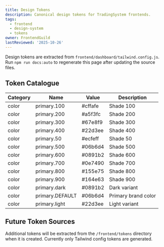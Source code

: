 ```yaml
---
title: Design Tokens
description: Canonical design tokens for TradingSystem frontends.
tags:
  - frontend
  - design-system
  - tokens
owner: FrontendGuild
lastReviewed: '2025-10-26'
---
```


<!-- AUTO-GENERATED by docs:auto - DO NOT EDIT MANUALLY -->
<!-- AUTO-GENERATED by docs:auto - DO NOT EDIT MANUALLY -->
<!-- AUTO-GENERATED by docs:auto - DO NOT EDIT MANUALLY -->
<!-- AUTO-GENERATED by docs:auto - DO NOT EDIT MANUALLY -->
<!-- AUTO-GENERATED by docs:auto - DO NOT EDIT MANUALLY -->
<!-- AUTO-GENERATED by docs:auto - DO NOT EDIT MANUALLY -->
<!-- AUTO-GENERATED by docs:auto - DO NOT EDIT MANUALLY -->
<!-- AUTO-GENERATED by docs:auto - DO NOT EDIT MANUALLY -->
<!-- AUTO-GENERATED by docs:auto - DO NOT EDIT MANUALLY -->
<!-- AUTO-GENERATED by docs:auto - DO NOT EDIT MANUALLY -->
<!-- AUTO-GENERATED by docs:auto - DO NOT EDIT MANUALLY -->
<!-- AUTO-GENERATED by docs:auto - DO NOT EDIT MANUALLY -->
<!-- AUTO-GENERATED by docs:auto - DO NOT EDIT MANUALLY -->
<!-- AUTO-GENERATED by docs:auto - DO NOT EDIT MANUALLY -->
<!-- AUTO-GENERATED by docs:auto - DO NOT EDIT MANUALLY -->
<!-- AUTO-GENERATED by docs:auto - DO NOT EDIT MANUALLY -->
<!-- AUTO-GENERATED by docs:auto - DO NOT EDIT MANUALLY -->
<!-- AUTO-GENERATED by docs:auto - DO NOT EDIT MANUALLY -->
<!-- AUTO-GENERATED by docs:auto - DO NOT EDIT MANUALLY -->
<!-- AUTO-GENERATED by docs:auto - DO NOT EDIT MANUALLY -->
<!-- AUTO-GENERATED by docs:auto - DO NOT EDIT MANUALLY -->
<!-- AUTO-GENERATED by docs:auto - DO NOT EDIT MANUALLY -->
<!-- AUTO-GENERATED by docs:auto - DO NOT EDIT MANUALLY -->
<!-- AUTO-GENERATED by docs:auto - DO NOT EDIT MANUALLY -->
<!-- AUTO-GENERATED by docs:auto - DO NOT EDIT MANUALLY -->
<!-- AUTO-GENERATED by docs:auto - DO NOT EDIT MANUALLY -->
<!-- AUTO-GENERATED by docs:auto - DO NOT EDIT MANUALLY -->
<!-- AUTO-GENERATED by docs:auto - DO NOT EDIT MANUALLY -->
<!-- AUTO-GENERATED by docs:auto - DO NOT EDIT MANUALLY -->
<!-- AUTO-GENERATED by docs:auto - DO NOT EDIT MANUALLY -->
<!-- AUTO-GENERATED by docs:auto - DO NOT EDIT MANUALLY -->
<!-- AUTO-GENERATED by docs:auto - DO NOT EDIT MANUALLY -->
<!-- AUTO-GENERATED by docs:auto - DO NOT EDIT MANUALLY -->
<!-- AUTO-GENERATED by docs:auto - DO NOT EDIT MANUALLY -->
<!-- AUTO-GENERATED by docs:auto - DO NOT EDIT MANUALLY -->
<!-- AUTO-GENERATED by docs:auto - DO NOT EDIT MANUALLY -->
<!-- AUTO-GENERATED by docs:auto - DO NOT EDIT MANUALLY -->
<!-- AUTO-GENERATED by docs:auto - DO NOT EDIT MANUALLY -->
<!-- AUTO-GENERATED by docs:auto - DO NOT EDIT MANUALLY -->
<!-- AUTO-GENERATED by docs:auto - DO NOT EDIT MANUALLY -->
<!-- AUTO-GENERATED by docs:auto - DO NOT EDIT MANUALLY -->
<!-- AUTO-GENERATED by docs:auto - DO NOT EDIT MANUALLY -->
<!-- AUTO-GENERATED by docs:auto - DO NOT EDIT MANUALLY -->
<!-- AUTO-GENERATED by docs:auto - DO NOT EDIT MANUALLY -->
<!-- AUTO-GENERATED by docs:auto - DO NOT EDIT MANUALLY -->
<!-- AUTO-GENERATED by docs:auto - DO NOT EDIT MANUALLY -->
<!-- AUTO-GENERATED by docs:auto - DO NOT EDIT MANUALLY -->
<!-- AUTO-GENERATED by docs:auto - DO NOT EDIT MANUALLY -->
<!-- AUTO-GENERATED by docs:auto - DO NOT EDIT MANUALLY -->
<!-- AUTO-GENERATED by docs:auto - DO NOT EDIT MANUALLY -->
<!-- AUTO-GENERATED by docs:auto - DO NOT EDIT MANUALLY -->
<!-- AUTO-GENERATED by docs:auto - DO NOT EDIT MANUALLY -->
<!-- AUTO-GENERATED by docs:auto - DO NOT EDIT MANUALLY -->
<!-- AUTO-GENERATED by docs:auto - DO NOT EDIT MANUALLY -->
<!-- AUTO-GENERATED by docs:auto - DO NOT EDIT MANUALLY -->
<!-- AUTO-GENERATED by docs:auto - DO NOT EDIT MANUALLY -->
<!-- AUTO-GENERATED by docs:auto - DO NOT EDIT MANUALLY -->
<!-- AUTO-GENERATED by docs:auto - DO NOT EDIT MANUALLY -->
<!-- AUTO-GENERATED by docs:auto - DO NOT EDIT MANUALLY -->
<!-- AUTO-GENERATED by docs:auto - DO NOT EDIT MANUALLY -->
<!-- AUTO-GENERATED by docs:auto - DO NOT EDIT MANUALLY -->
<!-- AUTO-GENERATED by docs:auto - DO NOT EDIT MANUALLY -->
<!-- AUTO-GENERATED by docs:auto - DO NOT EDIT MANUALLY -->
<!-- AUTO-GENERATED by docs:auto - DO NOT EDIT MANUALLY -->
<!-- AUTO-GENERATED by docs:auto - DO NOT EDIT MANUALLY -->
<!-- AUTO-GENERATED by docs:auto - DO NOT EDIT MANUALLY -->
<!-- AUTO-GENERATED by docs:auto - DO NOT EDIT MANUALLY -->
<!-- AUTO-GENERATED by docs:auto - DO NOT EDIT MANUALLY -->
<!-- AUTO-GENERATED by docs:auto - DO NOT EDIT MANUALLY -->
<!-- AUTO-GENERATED by docs:auto - DO NOT EDIT MANUALLY -->
<!-- AUTO-GENERATED by docs:auto - DO NOT EDIT MANUALLY -->
<!-- AUTO-GENERATED by docs:auto - DO NOT EDIT MANUALLY -->
<!-- AUTO-GENERATED by docs:auto - DO NOT EDIT MANUALLY -->
<!-- AUTO-GENERATED by docs:auto - DO NOT EDIT MANUALLY -->
Design tokens are extracted from `frontend/dashboard/tailwind.config.js`. Run `npm run docs:auto` to
regenerate this page after updating the source files.

<!-- AUTO-GENERATED by docs:auto - DO NOT EDIT MANUALLY -->
<!-- Last generated: 2025-10-29T00:45:24.275Z -->
<!-- Source: frontend/dashboard/tailwind.config.js -->

## Token Catalogue

<!-- BEGIN AUTO-GENERATED: Token Catalogue -->

| Category | Name | Value | Description |
|----------|------|-------|-------------|
| color | primary.100 | #cffafe | Shade 100 |
| color | primary.200 | #a5f3fc | Shade 200 |
| color | primary.300 | #67e8f9 | Shade 300 |
| color | primary.400 | #22d3ee | Shade 400 |
| color | primary.50 | #ecfeff | Shade 50 |
| color | primary.500 | #06b6d4 | Shade 500 |
| color | primary.600 | #0891b2 | Shade 600 |
| color | primary.700 | #0e7490 | Shade 700 |
| color | primary.800 | #155e75 | Shade 800 |
| color | primary.900 | #164e63 | Shade 900 |
| color | primary.dark | #0891b2 | Dark variant |
| color | primary.DEFAULT | #06b6d4 | Primary brand color |
| color | primary.light | #22d3ee | Light variant |

<!-- END AUTO-GENERATED: Token Catalogue -->

## Future Token Sources

Additional tokens will be extracted from the `/frontend/tokens` directory when it is created.
Currently only Tailwind config tokens are generated.
